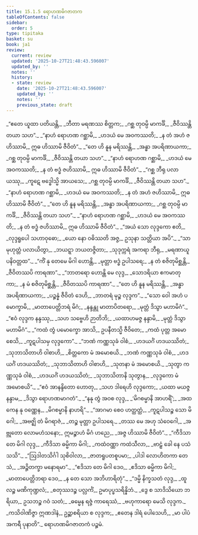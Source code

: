 ```yaml
---
title: 15.1.5 ရောဟဏမိဂဇာတက
tableOfContents: false
sidebar:
  order: 5
type: tipitaka
basket: su
book: ja1
review:
  current: review
  updated: '2025-10-27T21:48:43.596007'
  updated_by: ''
  notes: ''
  history:
  - state: review
    date: '2025-10-27T21:48:43.596007'
    updated_by: ''
    notes: ''
    previous_state: draft
---
```



<ReviewStatus review={frontmatter.review} showDetails={true} />

<HypothesisAnnotation frontmatter={frontmatter} />

<DynamicBreadcrumb />

<Division number="104" book="ja1" e="ch" v="22" p="323">

<Paragraph number="2960" type="verses" book="ja1">
_“ဧတေ ယူထာ ပတိယန္တိ,_  
_ဘီတာ မရဏဿ စိတ္တက;_  
_ဂစ္ဆ တုဝမ္ပိ မာကင်္ခိ,_  
_ဇီဝိဿန္တိ တယာ သဟ”._  

</Paragraph>

</Division>
<Division number="105" book="ja1" e="ch" v="22" p="323">

<Paragraph number="2961" type="verses" book="ja1">
_“နာဟံ ရောဟဏ ဂစ္ဆာမိ,_  
_ဟဒယံ မေ အဝကဿတိ;_  
_န တံ အဟံ ဇဟိဿာမိ,_  
ဣဓ ဟိဿာမိ ဇီဝိတံ”._  

</Paragraph>

</Division>
<Division number="106" book="ja1" e="ch" v="22" p="323">

<Paragraph number="2962" type="verses" book="ja1">
_“တေ ဟိ နူန မရိဿန္တိ,_  
_အန္ဓာ အပရိဏာယကာ;_  
_ဂစ္ဆ တုဝမ္ပိ မာကင်္ခိ,_  
_ဇီဝိဿန္တိ တယာ သဟ”._  

</Paragraph>

</Division>
<Division number="107" book="ja1" e="ch" v="22" p="323">

<Paragraph number="2963" type="verses" book="ja1">
_“နာဟံ ရောဟဏ ဂစ္ဆာမိ,_  
_ဟဒယံ မေ အဝကဿတိ;_  
_န တံ ဗဒ္ဓံ ဇဟိဿာမိ,_  
ဣဓ ဟိဿာမိ ဇီဝိတံ”._  

</Paragraph>

</Division>
<Division number="108" book="ja1" e="ch" v="22" p="324">

<Paragraph number="2964" type="verses" book="ja1">
_“ဂစ္ဆ ဘီရု ပလာယဿု,_  
_ကူဋေ ဗဒ္ဓေါသ္မိ အာယသေ;_  
_ဂစ္ဆ တုဝမ္ပိ မာကင်္ခိ,_  
_ဇီဝိဿန္တိ တယာ သဟ”._  

</Paragraph>

</Division>
<Division number="109" book="ja1" e="ch" v="22" p="324">

<Paragraph number="2965" type="verses" book="ja1">
_“နာဟံ ရောဟဏ ဂစ္ဆာမိ,_  
_ဟဒယံ မေ အဝကဿတိ;_  
_န တံ အဟံ ဇဟိဿာမိ,_  
ဣဓ ဟိဿာမိ ဇီဝိတံ”._  

</Paragraph>

</Division>
<Division number="110" book="ja1" e="ch" v="22" p="324">

<Paragraph number="2966" type="verses" book="ja1">
_“တေ ဟိ နူန မရိဿန္တိ,_  
_အန္ဓာ အပရိဏာယကာ;_  
_ဂစ္ဆ တုဝမ္ပိ မာကင်္ခိ,_  
_ဇီဝိဿန္တိ တယာ သဟ”._  

</Paragraph>

</Division>
<Division number="111" book="ja1" e="ch" v="22" p="324">

<Paragraph number="2967" type="verses" book="ja1">
_“နာဟံ ရောဟဏ ဂစ္ဆာမိ,_  
_ဟဒယံ မေ အဝကဿတိ;_  
_န တံ ဗဒ္ဓံ ဇဟိဿာမိ,_  
ဣဓ ဟိဿာမိ ဇီဝိတံ”._  

</Paragraph>

</Division>
<Division number="112" book="ja1" e="ch" v="22" p="324">

<Paragraph number="2968" type="verses" book="ja1">
_“အယံ သော လုဒ္ဒကော ဧတိ,_  
_လုဒ္ဒရူပေါ သဟာဝုဓော;_  
_ယော နော ဝဓိဿတိ အဇ္ဇ,_  
ဥသုနာ သတ္တိယာ အပိ”._  

</Paragraph>

</Division>
<Division number="113" book="ja1" e="ch" v="22" p="324">

<Paragraph number="2969" type="verses" book="ja1">
_“သာ မုဟုတ္တံ ပလာယိတွာ,_  
_ဘယဋ္ဋာ ဘယတဇ္ဇိတာ;_  
_သုဒုက္ကရံ အကရာ ဘီရု,_  
_မရဏာယူပနိဝတ္တထ”._  

</Paragraph>

</Division>
<Division number="114" book="ja1" e="ch" v="22" p="324">

<Paragraph number="2970" type="verses" book="ja1">
_“ကိံ နု တေမေ မိဂါ ဟောန္တိ,_  
_မုတ္တာ ဗဒ္ဓံ ဥပါသရေ;_  
_န တံ စဇိတုမိစ္ဆန္တိ,_  
_ဇီဝိတဿပိ ကာရဏာ”._  

</Paragraph>

</Division>
<Division number="115" book="ja1" e="ch" v="22" p="324">

<Paragraph number="2971" type="verses" book="ja1">
_“ဘာတရော ဟောန္တိ မေ လုဒ္ဒ,_  
_သောဒရိယာ ဧကမာတုကာ;_  
_န မံ စဇိတုမိစ္ဆန္တိ,_  
_ဇီဝိတဿပိ ကာရဏာ”._  

</Paragraph>

</Division>
<Division number="116" book="ja1" e="ch" v="22" p="324">

<Paragraph number="2972" type="verses" book="ja1">
_“တေ ဟိ နူန မရိဿန္တိ,_  
_အန္ဓာ အပရိဏာယကာ;_  
_ပဉ္စန္နံ ဇီဝိတံ ဒေဟိ,_  
_ဘာတရံ မုဉ္စ လုဒ္ဒက”._  

</Paragraph>

</Division>
<Division number="117" book="ja1" e="ch" v="22" p="324">

<Paragraph number="2973" type="verses" book="ja1">
_“သော ဝေါ အဟံ ပမောက္ခာမိ,_  
_မာတာပေတ္တိဘရံ မိဂံ;_  
_နန္ဒန္တု မာတာပိတရော,_  
_မုတ္တံ ဒိသွာ မဟာမိဂံ”._  

</Paragraph>

</Division>
<Division number="118" book="ja1" e="ch" v="22" p="324">

<Paragraph number="2974" type="verses" book="ja1">
_“ဧဝံ လုဒ္ဒက နန္ဒဿု,_  
_သဟ သဗ္ဗေဟိ ဉာတိဘိ;_  
_ယထာဟမဇ္ဇ နန္ဒာမိ,_  
_မုတ္တံ ဒိသွာ မဟာမိဂံ”._  

</Paragraph>

</Division>
<Division number="119" book="ja1" e="ch" v="22" p="324">

<Paragraph number="2975" type="verses" book="ja1">
_“ကထံ တွံ ပမောက္ခော အာသိ,_  
ဥပနီတသ္မိ ဇီဝိတေ;_  
_ကထံ ပုတ္တ အမောစေသိ,_  
_ကူဋပါသမှ လုဒ္ဒကော”._  

</Paragraph>

</Division>
<Division number="120" book="ja1" e="ch" v="22" p="324">

<Paragraph number="2976" type="verses" book="ja1">
_“ဘဏံ ကဏ္ဏသုခံ ဝါစံ,_  
_ဟဒယင်္ဂံ ဟဒယဿိတံ;_  
_သုဘာသိတာဟိ ဝါစာဟိ,_  
_စိတ္တကော မံ အမောစယိ._  

</Paragraph>

</Division>
<Division number="121" book="ja1" e="ch" v="22" p="325">

<Paragraph number="2977" type="verses" book="ja1">
_ဘဏံ ကဏ္ဏသုခံ ဝါစံ,_  
_ဟဒယင်္ဂံ ဟဒယဿိတံ;_  
_သုဘာသိတာဟိ ဝါစာဟိ,_  
_သုတနာ မံ အမောစယိ._  

</Paragraph>

</Division>
<Division number="122" book="ja1" e="ch" v="22" p="325">

<Paragraph number="2978" type="verses" book="ja1">
_သုတွာ ကဏ္ဏသုခံ ဝါစံ,_  
_ဟဒယင်္ဂံ ဟဒယဿိတံ;_  
_သုဘာသိတာနိ သုတွာန,_  
_လုဒ္ဒကော မံ အမောစယိ”._  

</Paragraph>

</Division>
<Division number="123" book="ja1" e="ch" v="22" p="325">

<Paragraph number="2979" type="verses" book="ja1">
_“ဧဝံ အာနန္ဒိတော ဟောတု,_  
_သဟ ဒါရေဟိ လုဒ္ဒကော;_  
_ယထာ မယဇ္ဇ နန္ဒာမ,_  
_ဒိသွာ ရောဟဏမာဂတံ”._  

</Paragraph>

</Division>
<Division number="124" book="ja1" e="ch" v="22" p="325">

<Paragraph number="2980" type="verses" book="ja1">
_“နနု တွံ အဝစ လုဒ္ဒ,_  
_‘မိဂစမ္မာနိ အာဟရိံ’;_  
_အထ ကေန နု ဝဏ္ဏေန,_  
_မိဂစမ္မာနိ နာဟရိ”._  

</Paragraph>

</Division>
<Division number="125" book="ja1" e="ch" v="22" p="325">

<Paragraph number="2981" type="verses" book="ja1">
_“အာဂမာ စေဝ ဟတ္ထတ္ထံ,_  
_ကူဋပါသဉ္စ သော မိဂေါ;_  
_အဗဇ္ဈိ တံ မိဂရာဇံ,_  
_တဉ္စ မုတ္တာ ဥပါသရေ._  

</Paragraph>

</Division>
<Division number="126" book="ja1" e="ch" v="22" p="325">

<Paragraph number="2982" type="verses" book="ja1">
_တဿ မေ အဟု သံဝေဂေါ,_  
_အဗ္ဘုတော လောမဟံသနော;_  
ဣမဉ္စာဟံ မိဂံ ဟညေ,_  
_အဇ္ဇ ဟိဿာမိ ဇီဝိတံ”._  

</Paragraph>

</Division>
<Division number="127" book="ja1" e="ch" v="22" p="325">

<Paragraph number="2983" type="verses" book="ja1">
_“ကီဒိသာ တေ မိဂါ လုဒ္ဒ,_  
_ကီဒိသာ ဓမ္မိကာ မိဂါ;_  
_ကထံဝဏ္ဏာ ကထံသီလာ,_  
_ဗာဠှံ ခေါ နေ ပသံသသိ”._  

</Paragraph>

</Division>
<Division number="128" book="ja1" e="ch" v="22" p="325">

<Paragraph number="2984" type="verses" book="ja1">
_“ဩဒါတသိင်္ဂါ သုစိဝါလာ,_  
_ဇာတရူပတစူပမာ;_  
_ပါဒါ လောဟိတကာ တေသံ,_  
_အဉ္ဇိတက္ခာ မနောရမာ”._  

</Paragraph>

</Division>
<Division number="129" book="ja1" e="ch" v="22" p="325">

<Paragraph number="2985" type="verses" book="ja1">
_“ဧဒိသာ တေ မိဂါ ဒေဝ,_  
_ဧဒိသာ ဓမ္မိကာ မိဂါ;_  
_မာတာပေတ္တိဘရာ ဒေဝ,_  
_န တေ သော အဘိဟာရိတုံ”._  

</Paragraph>

</Division>
<Division number="130" book="ja1" e="ch" v="22" p="325">

<Paragraph number="2986" type="verses" book="ja1">
_“ဒမ္မိ နိက္ခသတံ လုဒ္ဒ,_  
_ထူလဉ္စ မဏိကုဏ္ဍလံ;_  
_စတုဿဒဉ္စ ပလ္လင်္ကံ,_  
ဥမာပုပ္ဖသရိန္နိဘံ._  

</Paragraph>

</Division>
<Division number="131" book="ja1" e="ch" v="22" p="325">

<Paragraph number="2987" type="verses" book="ja1">
_ဒွေ စ သာဒိသိယော ဘရိယာ,_  
ဥသဘဉ္စ ဂဝံ သတံ;_  
_ဓမ္မေန ရဇ္ဇံ ကာရေဿံ,_  
_ဗဟုကာရော မေသိ လုဒ္ဒက._  

</Paragraph>

</Division>
<Division number="132" book="ja1" e="ch" v="22" p="325">

<Paragraph number="2988" type="verses" book="ja1">
_ကသိဝါဏိဇ္ဇာ ဣဏဒါနံ,_  
ဥဉ္ဆာစရိယာ စ လုဒ္ဒက;_  
_ဧတေန ဒါရံ ပေါသေဟိ,_  
_မာ ပါပံ အကရီ ပုနာတိ”._  


</Paragraph>
</Division>

<Paragraph number="2989" type="center" book="ja1">
ရောဟဏမိဂဇာတကံ ပဉ္စမံ.
</Paragraph>